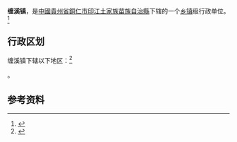 {{中国乡级行政区|52/06/25/107/000}}

'''缠溪镇'''，是[[中國|中國]][[貴州省|貴州省]][[銅仁市|銅仁市]][[印江土家族苗族自治縣|印江土家族苗族自治縣]]下辖的一个[[乡镇|乡镇]]级行政单位。<ref>{{PRC admin/ref sgc|{{PRC admin/parent|52/06/25/107/000}}}}</ref>

== 行政区划 ==

缠溪镇下辖以下地区：<ref>{{PRC admin/ref sgc|52/06/25/107/000}}</ref>

{{PRC admin/children|52/06/25/107/000}}。

== 参考资料 ==

{{reflist}}

{{行政区划小作品}}
{{PRC admin/navcat|52/06/25/107/000}}